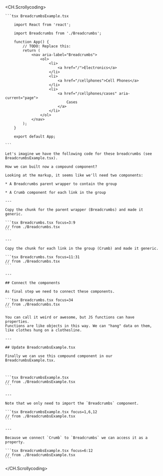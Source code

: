 
<CH.Scrollycoding>

    ```tsx BreadcrumbsExample.tsx

        import React from 'react';

        import Breadcrumbs from './Breadcrumbs';

        function App() {
            // TODO: Replace this:
            return (
                <nav aria-label="Breadcrumbs">
                    <ol>
                        <li>
                            <a href="/">Electronics</a>
                        </li>
                        <li>
                            <a href="/cellphones">Cell Phones</a>
                        </li>
                        <li>
                            <a href="/cellphones/cases" aria-current="page">
                                Cases
                            </a>
                        </li>
                    </ol>
                </nav>
            );
        }

        export default App;

    ```

    Let's imagine we have the following code for these breadcrumbs (see BreadcrumbsExample.tsx).

    How we can built now a compound component?

    Looking at the markup, it seems like we'll need two components:

    * A Breadcrumbs parent wrapper to contain the group

    * A Crumb component for each link in the group

    ---

    Copy the chunk for the parent wrapper (Breadcrumbs) and made it generic.

    ```tsx Breadcrumbs.tsx focus=3:9
    // from ./Breadcrumbs.tsx
    ```

    ---

    Copy the chunk for each link in the group (Crumb) and made it generic.

    ```tsx Breadcrumbs.tsx focus=11:31
    // from ./Breadcrumbs.tsx
    ```

    ---

    ## Connect the components

    As final step we need to connect these components.

    ```tsx Breadcrumbs.tsx focus=34
    // from ./Breadcrumbs.tsx
    ```

    You can call it weird or awesome, but JS functions can have properties.
    Functions are like objects in this way. We can "hang" data on them, like clothes hung on a clothesline.

    ---

    ## Update BreadcrumbsExample.tsx

    Finally we can use this compound component in our BreadcrumbsExample.tsx.



    ```tsx BreadcrumbsExample.tsx
    // from ./BreadcrumbsExample.tsx
    ```

    ---

    Note that we only need to import the `Breadcrumbs` component.

    ```tsx BreadcrumbsExample.tsx focus=1,6,12
    // from ./BreadcrumbsExample.tsx
    ```

    ---

    Because we connect `Crumb` to `Breadcrumbs` we can access it as a property.

    ```tsx BreadcrumbsExample.tsx focus=6:12
    // from ./BreadcrumbsExample.tsx
    ```

</CH.Scrollycoding>

<div style={{ height: 150 }} />
